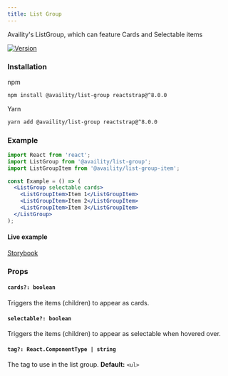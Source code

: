 ```yaml
---
title: List Group
---
```


Availity's ListGroup, which can feature Cards and Selectable items

[![Version](https://img.shields.io/npm/v/@availity/list-group.svg?style=for-the-badge)](https://www.npmjs.com/package/@availity/list-group)

### Installation

npm

```bash
npm install @availity/list-group reactstrap@^8.0.0
```

Yarn

```bash
yarn add @availity/list-group reactstrap@^8.0.0
```

### Example

```jsx
import React from 'react';
import ListGroup from '@availity/list-group';
import ListGroupItem from '@availity/list-group-item';

const Example = () => (
  <ListGroup selectable cards>
    <ListGroupItem>Item 1</ListGroupItem>
    <ListGroupItem>Item 2</ListGroupItem>
    <ListGroupItem>Item 3</ListGroupItem>
  </ListGroup>
);
```

#### Live example

[Storybook](https://availity.github.io/availity-react/storybook/?path=/story/bootstrap-components-list-group--default)

### Props

#### `cards?: boolean`

Triggers the items (children) to appear as cards.

#### `selectable?: boolean`

Triggers the items (children) to appear as selectable when hovered over.

#### `tag?: React.ComponentType | string`

The tag to use in the list group. **Default:** `<ul>`
